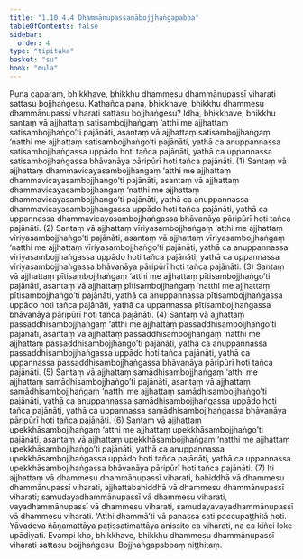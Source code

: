 ```yaml
---
title: "1.10.4.4 Dhammānupassanābojjhaṅgapabba"
tableOfContents: false
sidebar:
  order: 4
type: "tipitaka"
basket: "su"
book: "mula"
---
```



<DynamicBreadcrumb />

<Division number="118" book="mula" bookNo="9" page="80">

<Paragraph number="384" book="mula">
Puna caparaṃ, bhikkhave, bhikkhu dhammesu dhammānupassī viharati sattasu bojjhaṅgesu. Kathañca pana, bhikkhave, bhikkhu dhammesu dhammānupassī viharati sattasu bojjhaṅgesu? Idha, bhikkhave, bhikkhu santaṃ vā ajjhattaṃ satisambojjhaṅgaṃ ‘atthi me ajjhattaṃ satisambojjhaṅgo’ti pajānāti, asantaṃ vā ajjhattaṃ satisambojjhaṅgaṃ ‘natthi me ajjhattaṃ satisambojjhaṅgo’ti pajānāti, yathā ca anuppannassa satisambojjhaṅgassa uppādo hoti tañca pajānāti, yathā ca uppannassa satisambojjhaṅgassa bhāvanāya pāripūrī hoti tañca pajānāti. (1)
</Paragraph>

<Paragraph number="385" book="mula">
Santaṃ vā ajjhattaṃ dhammavicayasambojjhaṅgaṃ ‘atthi me ajjhattaṃ dhammavicayasambojjhaṅgo’ti pajānāti, asantaṃ vā ajjhattaṃ dhammavicayasambojjhaṅgaṃ ‘natthi me ajjhattaṃ dhammavicayasambojjhaṅgo’ti pajānāti, yathā ca anuppannassa dhammavicayasambojjhaṅgassa uppādo hoti tañca pajānāti, yathā ca uppannassa dhammavicayasambojjhaṅgassa bhāvanāya pāripūrī hoti tañca pajānāti. (2)
</Paragraph>

<Paragraph number="386" book="mula">
Santaṃ vā ajjhattaṃ vīriyasambojjhaṅgaṃ ‘atthi me ajjhattaṃ vīriyasambojjhaṅgo’ti pajānāti, asantaṃ vā ajjhattaṃ vīriyasambojjhaṅgaṃ ‘natthi me ajjhattaṃ vīriyasambojjhaṅgo’ti pajānāti, yathā ca anuppannassa vīriyasambojjhaṅgassa uppādo hoti tañca pajānāti, yathā ca uppannassa vīriyasambojjhaṅgassa bhāvanāya pāripūrī hoti tañca pajānāti. (3)
</Paragraph>

<Paragraph number="387" book="mula">
Santaṃ vā ajjhattaṃ pītisambojjhaṅgaṃ ‘atthi me ajjhattaṃ pītisambojjhaṅgo’ti pajānāti, asantaṃ vā ajjhattaṃ pītisambojjhaṅgaṃ ‘natthi me ajjhattaṃ pītisambojjhaṅgo’ti pajānāti, yathā ca anuppannassa pītisambojjhaṅgassa uppādo hoti tañca pajānāti, yathā ca uppannassa pītisambojjhaṅgassa bhāvanāya pāripūrī hoti tañca pajānāti. (4)
</Paragraph>

<Paragraph number="388" book="mula">
Santaṃ vā ajjhattaṃ passaddhisambojjhaṅgaṃ ‘atthi me ajjhattaṃ passaddhisambojjhaṅgo’ti pajānāti, asantaṃ vā ajjhattaṃ passaddhisambojjhaṅgaṃ ‘natthi me ajjhattaṃ passaddhisambojjhaṅgo’ti pajānāti, yathā ca anuppannassa passaddhisambojjhaṅgassa uppādo hoti tañca pajānāti, yathā ca uppannassa passaddhisambojjhaṅgassa bhāvanāya pāripūrī hoti tañca pajānāti. (5)
</Paragraph>

<Paragraph number="389" book="mula">
Santaṃ vā ajjhattaṃ samādhisambojjhaṅgaṃ ‘atthi me ajjhattaṃ samādhisambojjhaṅgo’ti pajānāti, asantaṃ vā ajjhattaṃ samādhisambojjhaṅgaṃ ‘natthi me ajjhattaṃ samādhisambojjhaṅgo’ti pajānāti, yathā ca anuppannassa samādhisambojjhaṅgassa uppādo hoti tañca pajānāti, yathā ca uppannassa samādhisambojjhaṅgassa bhāvanāya pāripūrī hoti tañca pajānāti. (6)
</Paragraph>

<Paragraph number="390" book="mula">
Santaṃ vā ajjhattaṃ upekkhāsambojjhaṅgaṃ ‘atthi me ajjhattaṃ upekkhāsambojjhaṅgo’ti pajānāti, asantaṃ vā ajjhattaṃ upekkhāsambojjhaṅgaṃ ‘natthi me ajjhattaṃ upekkhāsambojjhaṅgo’ti pajānāti, yathā ca anuppannassa upekkhāsambojjhaṅgassa uppādo hoti tañca pajānāti, yathā ca uppannassa upekkhāsambojjhaṅgassa bhāvanāya pāripūrī hoti tañca pajānāti. (7)
</Paragraph>

<Paragraph number="391" book="mula">
Iti ajjhattaṃ vā dhammesu dhammānupassī viharati, bahiddhā vā dhammesu dhammānupassī viharati, ajjhattabahiddhā vā dhammesu dhammānupassī viharati; samudayadhammānupassī vā dhammesu viharati, vayadhammānupassī vā dhammesu viharati, samudayavayadhammānupassī vā dhammesu viharati. ‘Atthi dhammā’ti vā panassa sati paccupaṭṭhitā hoti. Yāvadeva ñāṇamattāya paṭissatimattāya anissito ca viharati, na ca kiñci loke upādiyati. Evampi kho, bhikkhave, bhikkhu dhammesu dhammānupassī viharati sattasu bojjhaṅgesu.

</Paragraph>
</Division>

<Paragraph number="392" type="center" book="mula">
Bojjhaṅgapabbaṃ niṭṭhitaṃ.
</Paragraph>